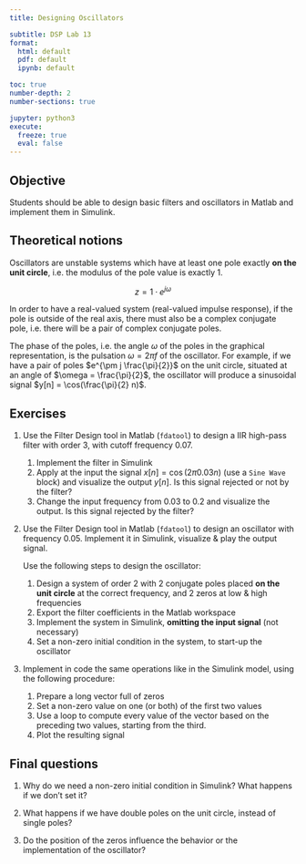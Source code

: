 ```yaml
---
title: Designing Oscillators

subtitle: DSP Lab 13
format:
  html: default
  pdf: default
  ipynb: default

toc: true
number-depth: 2
number-sections: true

jupyter: python3
execute:
  freeze: true
  eval: false
---
```


## Objective

Students should be able to design basic filters and oscillators in Matlab
and implement them in Simulink.

## Theoretical notions

Oscillators are unstable systems which have at least one pole exactly **on the unit circle**, i.e. the modulus of the pole value is exactly 1.

$$z = 1 \cdot e^{j \omega}$$

In order to have a real-valued system (real-valued impulse response), if the pole is outside of the real axis, there must also be a complex conjugate pole,
i.e. there will be a pair of complex conjugate poles.

The phase of the poles, i.e. the angle $\omega$ of the poles in the graphical representation, is the pulsation $\omega = 2 \pi f$ of the oscillator.
For example, if we have a pair of poles $e^{\pm j \frac{\pi}{2}}$ on the unit circle, situated at an angle of $\omega = \frac{\pi}{2}$,
the oscillator will produce a sinusoidal signal $y[n] = \cos(\frac{\pi}{2} n)$.


## Exercises

1. Use the Filter Design tool in Matlab (`fdatool`) to design a
IIR high-pass filter with order 3, with cutoff frequency $0.07$.

   1. Implement the filter in Simulink
   2. Apply at the input the signal $x[n] = \cos(2 \pi 0.03 n)$ (use a `Sine Wave` block) and visualize the output $y[n]$. Is this signal rejected or not by the filter?
   3. Change the input frequency from 0.03 to 0.2 and visualize the output. Is this signal rejected by the filter?

2. Use the Filter Design tool in Matlab (`fdatool`) to design an oscillator
with frequency 0.05. Implement it in Simulink, visualize & play the output signal.

   Use the following steps to design the oscillator:

   1. Design a system of order 2 with 2 conjugate poles placed **on the unit circle**
   at the correct frequency, and 2 zeros at low & high frequencies
   2. Export the filter coefficients in the Matlab workspace
   2. Implement the system in Simulink, **omitting the input signal** (not necessary)
   3. Set a non-zero initial condition in the system, to start-up the oscillator

3. Implement in code the same operations like in the Simulink model, using the following procedure:

   1. Prepare a long vector full of zeros
   2. Set a non-zero value on one (or both) of the first two values
   3. Use a loop to compute every value of the vector based on the preceding two values, starting from the third.
   4. Plot the resulting signal



## Final questions

1. Why do we need a non-zero initial condition in Simulink? What happens if we don't set it?

2. What happens if we have double poles on the unit circle, instead of single poles?

3. Do the position of the zeros influence the behavior or the implementation of the oscillator?
